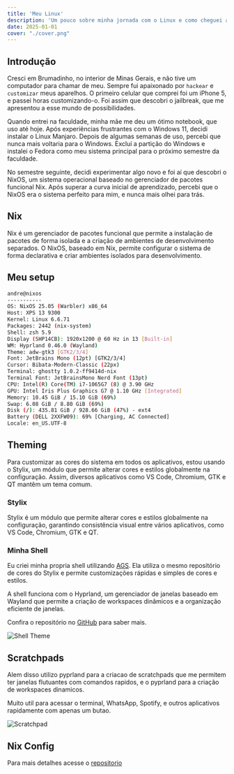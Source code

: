 ```yaml
---
title: 'Meu Linux'
description: 'Um pouco sobre minha jornada com o Linux e como cheguei aqui'
date: 2025-01-01
cover: "./cover.png"
---
```



## Introdução

Cresci em Brumadinho, no interior de Minas Gerais, e não tive um computador para chamar de meu. Sempre fui apaixonado por `hackear` e `customizar` meus aparelhos. O primeiro celular que comprei foi um iPhone 5, e passei horas customizando-o. Foi assim que descobri o jailbreak, que me apresentou a esse mundo de possibilidades.

Quando entrei na faculdade, minha mãe me deu um ótimo notebook, que uso até hoje. Após experiências frustrantes com o Windows 11, decidi instalar o Linux Manjaro. Depois de algumas semanas de uso, percebi que nunca mais voltaria para o Windows. Excluí a partição do Windows e instalei o Fedora como meu sistema principal para o próximo semestre da faculdade.

No semestre seguinte, decidi experimentar algo novo e foi aí que descobri o NixOS, um sistema operacional baseado no gerenciador de pacotes funcional Nix. Após superar a curva inicial de aprendizado, percebi que o NixOS era o sistema perfeito para mim, e nunca mais olhei para trás.

## Nix

Nix é um gerenciador de pacotes funcional que permite a instalação de pacotes de forma isolada e a criação de ambientes de desenvolvimento separados. O NixOS, baseado em Nix, permite configurar o sistema de forma declarativa e criar ambientes isolados para desenvolvimento.


## Meu setup
```bash
andre@nixos
-----------
OS: NixOS 25.05 (Warbler) x86_64
Host: XPS 13 9300
Kernel: Linux 6.6.71
Packages: 2442 (nix-system)
Shell: zsh 5.9
Display (SHP14CB): 1920x1200 @ 60 Hz in 13 [Built-in]
WM: Hyprland 0.46.0 (Wayland)
Theme: adw-gtk3 [GTK2/3/4]
Font: JetBrains Mono (12pt) [GTK2/3/4]
Cursor: Bibata-Modern-Classic (22px)
Terminal: ghostty 1.0.2-ff9414d-nix
Terminal Font: JetBrainsMono Nerd Font (13pt)
CPU: Intel(R) Core(TM) i7-1065G7 (8) @ 3.90 GHz
GPU: Intel Iris Plus Graphics G7 @ 1.10 GHz [Integrated]
Memory: 10.45 GiB / 15.10 GiB (69%)
Swap: 6.08 GiB / 8.80 GiB (69%)
Disk (/): 435.81 GiB / 928.66 GiB (47%) - ext4
Battery (DELL 2XXFW09): 69% [Charging, AC Connected]
Locale: en_US.UTF-8
```

## Theming
Para customizar as cores do sistema em todos os aplicativos, estou usando o Stylix, um módulo que permite alterar cores e estilos globalmente na configuração. Assim, diversos aplicativos como VS Code, Chromium, GTK e QT mantêm um tema comum.

### Stylix

Stylix é um módulo que permite alterar cores e estilos globalmente na configuração, garantindo consistência visual entre vários aplicativos, como VS Code, Chromium, GTK e QT.

### Minha Shell

Eu criei minha propria shell utilizando [AGS](https://github.com/Aylur/ags). Ela utiliza o mesmo repositório de cores do Stylix e permite customizações rápidas e simples de cores e estilos.

A shell funciona com o Hyprland, um gerenciador de janelas baseado em Wayland que permite a criação de workspaces dinâmicos e a organização eficiente de janelas.

Confira o repositório no [GitHub](https://github.com/andre-brandao/hyprshell) para saber mais.


![Shell Theme](./theme.gif)


## Scratchpads 

Alem disso utilizo pyprland para a criacao de scratchpads que me permitem ter janelas flutuantes com comandos rapidos, e o pyprland para a criação de workspaces dinamicos.

Muito util para acessar o terminal, WhatsApp, Spotify, e outros aplicativos rapidamente com apenas um butao.

![Scratchpad](./scratchpads.gif)

## Nix Config

Para mais detalhes acesse o [repositorio](https://github.com/andre-brandao/nixos)